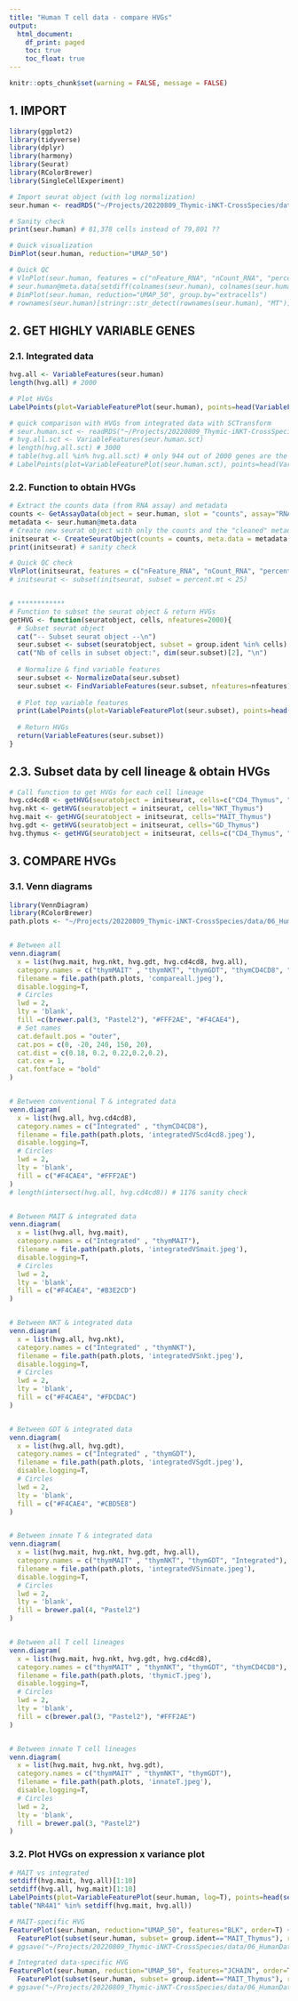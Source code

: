 ```yaml
---
title: "Human T cell data - compare HVGs"
output:
  html_document:
    df_print: paged
    toc: true
    toc_float: true
---
```


```r
knitr::opts_chunk$set(warning = FALSE, message = FALSE) 
```


## 1. IMPORT

```r
library(ggplot2)
library(tidyverse)
library(dplyr)
library(harmony)
library(Seurat)
library(RColorBrewer)
library(SingleCellExperiment)
```

```r
# Import seurat object (with log normalization)
seur.human <- readRDS("~/Projects/20220809_Thymic-iNKT-CrossSpecies/data/raw_data/human_data/filtered_seurat_harmony.11.22.22.RDS")

# Sanity check
print(seur.human) # 81,378 cells instead of 79,801 ??

# Quick visualization
DimPlot(seur.human, reduction="UMAP_50")

# Quick QC
# VlnPlot(seur.human, features = c("nFeature_RNA", "nCount_RNA", "percent.mt"), group.by="Batch", ncol = 3) # it looks like poor quality cells were not removed (or not the same thresholds were used)
# seur.human@meta.data[setdiff(colnames(seur.human), colnames(seur.human.sct)),"extracells"] <- TRUE
# DimPlot(seur.human, reduction="UMAP_50", group.by="extracells")
# rownames(seur.human)[stringr::str_detect(rownames(seur.human), "MT")]
```




## 2. GET HIGHLY VARIABLE GENES

### 2.1. Integrated data
```r
hvg.all <- VariableFeatures(seur.human)
length(hvg.all) # 2000

# Plot HVGs
LabelPoints(plot=VariableFeaturePlot(seur.human), points=head(VariableFeatures(seur.human), 20), repel=T)

# quick comparison with HVGs from integrated data with SCTransform
# seur.human.sct <- readRDS("~/Projects/20220809_Thymic-iNKT-CrossSpecies/data/raw_data/human_data/filtered_seurat_Harmony_07-22-22.RDS")
# hvg.all.sct <- VariableFeatures(seur.human.sct)
# length(hvg.all.sct) # 3000
# table(hvg.all %in% hvg.all.sct) # only 944 out of 2000 genes are the same...
# LabelPoints(plot=VariableFeaturePlot(seur.human.sct), points=head(VariableFeatures(seur.human.sct), 20), repel=T)
```

### 2.2. Function to obtain HVGs
```r
# Extract the counts data (from RNA assay) and metadata
counts <- GetAssayData(object = seur.human, slot = "counts", assay="RNA")
metadata <- seur.human@meta.data
# Create new seurat object with only the counts and the "cleaned" metadata
initseurat <- CreateSeuratObject(counts = counts, meta.data = metadata, min.cells=20) # keep only genes expressed in at least 20 cells
print(initseurat) # sanity check

# Quick QC check
VlnPlot(initseurat, features = c("nFeature_RNA", "nCount_RNA", "percent.mt"), ncol = 3)
# initseurat <- subset(initseurat, subset = percent.mt < 25)


# ************
# Function to subset the seurat object & return HVGs
getHVG <- function(seuratobject, cells, nfeatures=2000){
  # Subset seurat object
  cat("-- Subset seurat object --\n")
  seur.subset <- subset(seuratobject, subset = group.ident %in% cells)
  cat("Nb of cells in subset object:", dim(seur.subset)[2], "\n")
  
  # Normalize & find variable features
  seur.subset <- NormalizeData(seur.subset)
  seur.subset <- FindVariableFeatures(seur.subset, nfeatures=nfeatures)
  
  # Plot top variable features
  print(LabelPoints(plot=VariableFeaturePlot(seur.subset), points=head(VariableFeatures(seur.subset), 20), repel=T))
  
  # Return HVGs
  return(VariableFeatures(seur.subset))
}
```

## 2.3. Subset data by cell lineage & obtain HVGs
```r
# Call function to get HVGs for each cell lineage
hvg.cd4cd8 <- getHVG(seuratobject = initseurat, cells=c("CD4_Thymus", "CD8_Thymus"))
hvg.nkt <- getHVG(seuratobject = initseurat, cells="NKT_Thymus")
hvg.mait <- getHVG(seuratobject = initseurat, cells="MAIT_Thymus")
hvg.gdt <- getHVG(seuratobject = initseurat, cells="GD_Thymus")
hvg.thymus <- getHVG(seuratobject = initseurat, cells=c("CD4_Thymus", "CD8_Thymus", "NKT_Thymus", "MAIT_Thymus", "GD_Thymus"))
```




## 3. COMPARE HVGs

### 3.1. Venn diagrams
```r
library(VennDiagram)
library(RColorBrewer)
path.plots <- "~/Projects/20220809_Thymic-iNKT-CrossSpecies/data/06_HumanData/HVGs"


# Between all
venn.diagram(
  x = list(hvg.mait, hvg.nkt, hvg.gdt, hvg.cd4cd8, hvg.all),
  category.names = c("thymMAIT" , "thymNKT", "thymGDT", "thymCD4CD8", "Integrated"),
  filename = file.path(path.plots, 'compareall.jpeg'),
  disable.logging=T,
  # Circles
  lwd = 2,
  lty = 'blank',
  fill =c(brewer.pal(3, "Pastel2"), "#FFF2AE", "#F4CAE4"),
  # Set names
  cat.default.pos = "outer",
  cat.pos = c(0, -20, 240, 150, 20),
  cat.dist = c(0.18, 0.2, 0.22,0.2,0.2),
  cat.cex = 1,
  cat.fontface = "bold"
)


# Between conventional T & integrated data
venn.diagram(
  x = list(hvg.all, hvg.cd4cd8),
  category.names = c("Integrated" , "thymCD4CD8"),
  filename = file.path(path.plots, 'integratedVScd4cd8.jpeg'),
  disable.logging=T,
  # Circles
  lwd = 2,
  lty = 'blank',
  fill = c("#F4CAE4", "#FFF2AE")
)
# length(intersect(hvg.all, hvg.cd4cd8)) # 1176 sanity check


# Between MAIT & integrated data
venn.diagram(
  x = list(hvg.all, hvg.mait),
  category.names = c("Integrated" , "thymMAIT"),
  filename = file.path(path.plots, 'integratedVSmait.jpeg'),
  disable.logging=T,
  # Circles
  lwd = 2,
  lty = 'blank',
  fill = c("#F4CAE4", "#B3E2CD")
)


# Between NKT & integrated data
venn.diagram(
  x = list(hvg.all, hvg.nkt),
  category.names = c("Integrated" , "thymNKT"),
  filename = file.path(path.plots, 'integratedVSnkt.jpeg'),
  disable.logging=T,
  # Circles
  lwd = 2,
  lty = 'blank',
  fill = c("#F4CAE4", "#FDCDAC")
)


# Between GDT & integrated data
venn.diagram(
  x = list(hvg.all, hvg.gdt),
  category.names = c("Integrated" , "thymGDT"),
  filename = file.path(path.plots, 'integratedVSgdt.jpeg'),
  disable.logging=T,
  # Circles
  lwd = 2,
  lty = 'blank',
  fill = c("#F4CAE4", "#CBD5E8")
)


# Between innate T & integrated data
venn.diagram(
  x = list(hvg.mait, hvg.nkt, hvg.gdt, hvg.all),
  category.names = c("thymMAIT" , "thymNKT", "thymGDT", "Integrated"),
  filename = file.path(path.plots, 'integratedVSinnate.jpeg'),
  disable.logging=T,
  # Circles
  lwd = 2,
  lty = 'blank',
  fill = brewer.pal(4, "Pastel2")
)


# Between all T cell lineages
venn.diagram(
  x = list(hvg.mait, hvg.nkt, hvg.gdt, hvg.cd4cd8),
  category.names = c("thymMAIT" , "thymNKT", "thymGDT", "thymCD4CD8"),
  filename = file.path(path.plots, 'thymicT.jpeg'),
  disable.logging=T,
  # Circles
  lwd = 2,
  lty = 'blank',
  fill = c(brewer.pal(3, "Pastel2"), "#FFF2AE")
)


# Between innate T cell lineages
venn.diagram(
  x = list(hvg.mait, hvg.nkt, hvg.gdt),
  category.names = c("thymMAIT" , "thymNKT", "thymGDT"),
  filename = file.path(path.plots, 'innateT.jpeg'),
  disable.logging=T,
  # Circles
  lwd = 2,
  lty = 'blank',
  fill = brewer.pal(3, "Pastel2")
)
```


### 3.2. Plot HVGs on expression x variance plot

```r
# MAIT vs integrated
setdiff(hvg.mait, hvg.all)[1:10]
setdiff(hvg.all, hvg.mait)[1:10]
LabelPoints(plot=VariableFeaturePlot(seur.human, log=T), points=head(setdiff(hvg.mait, hvg.all), 20), repel=T, ynudge = 5, xnudge=10)
table("NR4A1" %in% setdiff(hvg.mait, hvg.all))

# MAIT-specific HVG
FeaturePlot(seur.human, reduction="UMAP_50", features="BLK", order=T) + ggtitle("BLK | integrated") |
  FeaturePlot(subset(seur.human, subset= group.ident=="MAIT_Thymus"), reduction="UMAP_50", features="BLK", order=T) + ggtitle("BLK | thymMAIT")
# ggsave("~/Projects/20220809_Thymic-iNKT-CrossSpecies/data/06_HumanData/HVGs/mait-specific-HVG_BLKexample.jpeg", width=10, height=5)

# Integrated data-specific HVG
FeaturePlot(seur.human, reduction="UMAP_50", features="JCHAIN", order=T) + ggtitle("JCHAIN | integrated") |
  FeaturePlot(subset(seur.human, subset= group.ident=="MAIT_Thymus"), reduction="UMAP_50", features="JCHAIN", order=T) + ggtitle("JCHAIN | thymMAIT")
# ggsave("~/Projects/20220809_Thymic-iNKT-CrossSpecies/data/06_HumanData/HVGs/integrated-specific-HVG_JCHAINexample.jpeg", width=10, height=5)
```


